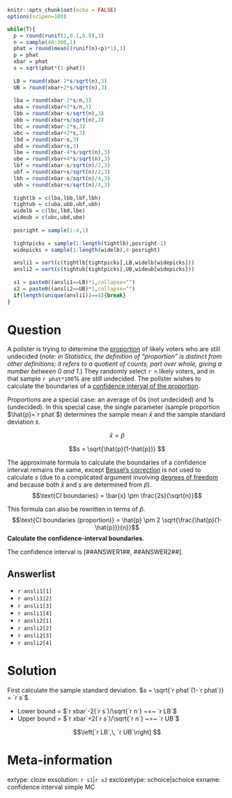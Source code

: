 ```r
knitr::opts_chunk$set(echo = FALSE)
options(scipen=100)

while(T){
  p = round(runif(1,0.1,0.9),3)
  n = sample(40:300,1)
  phat = round(mean((runif(n)<p)*1),3)
  p = phat
  xbar = phat
  s = sqrt(phat*(1-phat))
  
  LB = round(xbar-2*s/sqrt(n),3)
  UB = round(xbar+2*s/sqrt(n),3)
  
  lba = round(xbar-2*s/n,3)
  uba = round(xbar+2*s/n,3)
  lbb = round(xbar-s/sqrt(n),3) 
  ubb = round(xbar+s/sqrt(n),3)
  lbc = round(xbar-2*s,3)
  ubc = round(xbar+2*s,3)
  lbd = round(xbar-s,3)
  ubd = round(xbar+s,3)
  lbe = round(xbar-4*s/sqrt(n),3)
  ube = round(xbar+4*s/sqrt(n),3)
  lbf = round(xbar-s/sqrt(n)/2,3)
  ubf = round(xbar+s/sqrt(n)/2,3)
  lbh = round(xbar-s/sqrt(n)/4,3)
  ubh = round(xbar+s/sqrt(n)/4,3)
  
  tightlb = c(lba,lbb,lbf,lbh)
  tightub = c(uba,ubb,ubf,ubh)
  widelb = c(lbc,lbd,lbe)
  wideub = c(ubc,ubd,ube)
  
  posright = sample(1:4,1)
  
  tightpicks = sample(1:length(tightlb),posright-1)
  widepicks = sample(1:length(widelb),4-posright)
  
  ansli1 = sort(c(tightlb[tightpicks],LB,widelb[widepicks]))
  ansli2 = sort(c(tightub[tightpicks],UB,wideub[widepicks]))
  
  s1 = paste0((ansli1==LB)*1,collapse="")
  s2 = paste0((ansli2==UB)*1,collapse="")
  if(length(unique(ansli1))==4){break}
}
```

Question
========

A pollster is trying to determine the [proportion](https://en.wikipedia.org/wiki/Population_proportion){target="_blank"} of likely voters who are still undecided (*note: in Statistics, the definition of "proportion" is distinct from other definitions; it refers to a quotient of counts, part over whole, giving a number between 0 and 1*.) They randomly select `r n` likely voters, and in that sample `r phat*100`% are still undecided. The pollster wishes to calculate the boundaries of a [confidence interval of the proportion](https://en.wikipedia.org/wiki/Population_proportion#Estimation){target="_blank"}.

Proportions are a special case: an average of 0s (not undecided) and 1s (undecided). In this special case, the single parameter (sample proportion $\hat{p}=`r phat`$) determines the sample mean $\bar{x}$ and the sample standard deviation $s$.

$$\bar{x} = \hat{p}$$

$$s = \sqrt{\hat{p}(1-\hat{p})} $$

The approximate formula to calculate the boundaries of a confidence interval remains the same, except [Bessel's correction](https://en.wikipedia.org/wiki/Bessel%27s_correction){target="_blank"} is not used to calculate $s$ (due to a complicated argument involving [degrees of freedom](https://en.wikipedia.org/wiki/Degrees_of_freedom_(statistics)){target="_blank"} and because both $\bar{x}$ and $s$ are determined from ${\hat{p}}$).
$$\text{CI boundaries} = \bar{x} \pm \frac{2s}{\sqrt{n}}$$

This formula can also be rewritten in terms of $\hat{p}$.
$$\text{CI boundaries (proportion)} = \hat{p} \pm 2 \sqrt{\frac{\hat{p}(1-\hat{p})}{n}}$$
**Calculate the confidence-interval boundaries**.

The confidence interval is [##ANSWER1##, ##ANSWER2##].


Answerlist
--------
* `r ansli1[1]`
* `r ansli1[2]`
* `r ansli1[3]`
* `r ansli1[4]`
* `r ansli2[1]`
* `r ansli2[2]`
* `r ansli2[3]`
* `r ansli2[4]`


Solution
========

First calculate the sample standard deviation. $s = \sqrt{`r phat`(1-`r phat`)} = `r s`$.

* Lower bound = $`r xbar`-2(`r s`)/\sqrt{`r n`} ~=~ `r LB`$
* Upper bound = $`r xbar`+2(`r s`)/\sqrt{`r n`} ~=~ `r UB`$

$$\left[`r LB`,\, `r UB`\right] $$


Meta-information
================
extype: cloze
exsolution: `r s1`|`r s2`
exclozetype: schoice|schoice
exname: confidence interval simple MC
